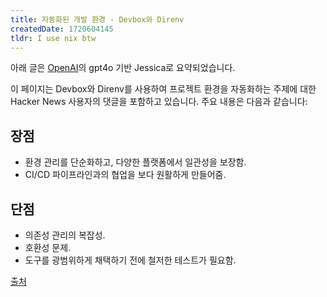 ```yaml
---
title: 자동화된 개발 환경 - Devbox와 Direnv
createdDate: 1720604145
tldr: I use nix btw
---
```

아래 글은 [OpenAI](https://openai.com)의 gpt4o 기반 Jessica로 요약되었습니다.

이 페이지는 Devbox와 Direnv를 사용하여 프로젝트 환경을 자동화하는 주제에 대한 Hacker News 사용자의 댓글을 포함하고 있습니다. 주요 내용은 다음과 같습니다:

## 장점

- 환경 관리를 단순화하고, 다양한 플랫폼에서 일관성을 보장함.
- CI/CD 파이프라인과의 협업을 보다 원활하게 만들어줌.

## 단점

- 의존성 관리의 복잡성.
- 호환성 문제.
- 도구를 광범위하게 채택하기 전에 철저한 테스트가 필요함.

[출처](https://news.ycombinator.com/item?id=40889272)
